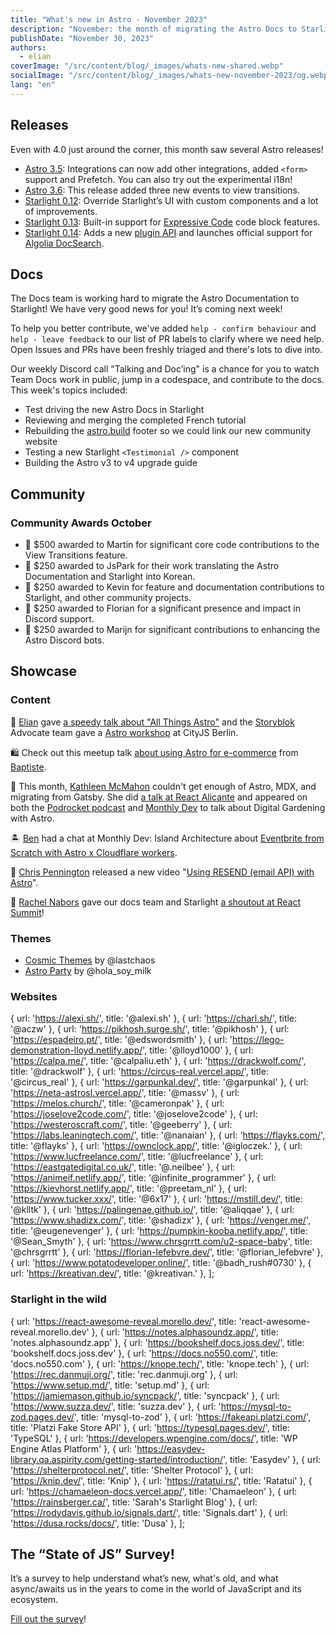 ```yaml
---
title: "What's new in Astro - November 2023"
description: "November: the month of migrating the Astro Docs to Starlight, 3 Starlight minor releases, new view transition events and more! Read more about what's new in Astro this month."
publishDate: "November 30, 2023"
authors:
  - elian
coverImage: "/src/content/blog/_images/whats-new-shared.webp"
socialImage: "/src/content/blog/_images/whats-new-november-2023/og.webp"
lang: "en"
---
```


## Releases

Even with 4.0 just around the corner, this month saw several Astro releases!

- [Astro 3.5](https://github.com/withastro/astro/releases/tag/astro%403.5.0): Integrations can now add other integrations, added `<form>` support and Prefetch. You can also try out the experimental i18n!
- [Astro 3.6](https://github.com/withastro/astro/releases/tag/astro%403.6.0): This release added three new events to view transitions.
- [Starlight 0.12](https://github.com/withastro/starlight/releases/tag/%40astrojs%2Fstarlight%400.12.0): Override Starlight’s UI with custom components and a lot of improvements.
- [Starlight 0.13](https://github.com/withastro/starlight/releases/tag/%40astrojs%2Fstarlight%400.13.0): Built-in support for [Expressive Code](https://github.com/hippotastic/expressive-code) code block features.
- [Starlight 0.14](https://github.com/withastro/starlight/releases/tag/%40astrojs%2Fstarlight%400.14.0): Adds a new [plugin API](https://starlight.astro.build/reference/plugins/) and launches official support for [Algolia DocSearch](https://starlight.astro.build/guides/site-search/).

## Docs

The Docs team is working hard to migrate the Astro Documentation to Starlight! We have very good news for you! It’s coming next week!

To help you better contribute, we've added `help - confirm behaviour` and `help - leave feedback` to our list of PR labels to clarify where we need help. Open Issues and PRs have been freshly triaged and there's lots to dive into. 

Our weekly Discord call "Talking and Doc’ing" is a chance for you to watch Team Docs work in public, jump in a codespace, and contribute to the docs. This week's topics included:

- Test driving the new Astro Docs in Starlight
- Reviewing and merging the completed French tutorial
- Rebuilding the [astro.build](http://astro.build) footer so we could link our new community website
- Testing a new Starlight `<Testimonial />` component
- Building the Astro v3 to v4 upgrade guide

## Community

### Community Awards October

- 🌟 $500 awarded to Martin for significant core code contributions to the View Transitions feature.
- 🥳 $250 awarded to JsPark for their work translating the Astro Documentation and Starlight into Korean.
- 🎉 $250 awarded to Kevin for feature and documentation contributions to Starlight, and other community projects.
- 🍾 $250 awarded to Florian for a significant presence and impact in Discord support.
- 🎊 $250 awarded to Marijn for significant contributions to enhancing the Astro Discord bots.

## Showcase

### Content

🏃 [Elian](https://elian.codes) gave [a speedy talk about "All Things Astro"](https://youtu.be/jOZonLbLfsE?t=28365) and the [Storyblok](https://www.storyblok.com/) Advocate team gave a [Astro workshop](https://youtu.be/fwSxIbezWzM?t=7714) at CityJS Berlin.

🛍️ Check out this meetup talk [about using Astro for e-commerce](https://www.youtube.com/watch?v=YG8bsKwf9ZU) from [Baptiste](https://twitter.com/BDevessier).

🪻 This month, [Kathleen McMahon](https://www.kathleenmcmahon.dev/) couldn't get enough of Astro, MDX, and migrating from Gatsby. She did [a talk at React Alicante](https://www.youtube.com/watch?v=B3qWq_7RwlQ) and appeared on both the [Podrocket podcast](https://podrocket.logrocket.com/astro-mdx-kathleen-mcmahon) and [Monthly Dev](https://www.youtube.com/watch?v=KrauQRdMQLY) to talk about Digital Gardening with Astro.

🏝️ [Ben](https://bholmes.dev/) had a chat at Monthly Dev: Island Architecture about [Eventbrite from Scratch with Astro x Cloudflare workers](https://www.youtube.com/live/KrauQRdMQLY?si=1xkB4-BxTzGQrxH5&t=2305).

📨 [Chris Pennington](https://chrispennington.blog/) released a new video "[Using RESEND (email API) with Astro](https://www.youtube.com/watch?v=HyDwVN1AFwY)".

🤩 [Rachel Nabors](https://twitter.com/rachelnabors) gave our docs team and Starlight [a shoutout at React Summit](https://fxtwitter.com/astrodotbuild/status/1724934718745915558)!

### Themes

- [Cosmic Themes](https://cosmicthemes.com/) by @lastchaos
- [Astro Party](https://github.com/hola-soy-milk/astro-party) by @hola_soy_milk

### Websites


  { url: 'https://alexi.sh/', title: '@alexi.sh' },
  { url: 'https://charl.sh/', title: '@aczw' },
  { url: 'https://pikhosh.surge.sh/', title: '@pikhosh' },
  { url: 'https://espadeiro.pt/', title: '@edswordsmith' },
  { url: 'https://lego-demonstration-lloyd.netlify.app/', title: '@lloyd1000' },
  { url: 'https://calpa.me/', title: '@calpaliu.eth' },
  { url: 'https://drackwolf.com/', title: '@drackwolf' },
  { url: 'https://circus-real.vercel.app/', title: '@circus_real' },
  { url: 'https://garpunkal.dev/', title: '@garpunkal' },
  { url: 'https://neta-astrosl.vercel.app/', title: '@massv' },
  { url: 'https://melos.church/', title: '@cameronpak' },
  { url: 'https://joselove2code.com/', title: '@joselove2code' },
  { url: 'https://westeroscraft.com/', title: '@geeberry' },
  { url: 'https://labs.leaningtech.com/', title: '@nanaian' },
  { url: 'https://flayks.com/', title: '@flayks' },
  { url: 'https://ownclock.app/', title: '@igloczek.' },
  { url: 'https://www.lucfreelance.com/', title: '@lucfreelance' },
  { url: 'https://eastgatedigital.co.uk/', title: '@.neilbee' },
  { url: 'https://animeif.netlify.app/', title: '@infinite_programmer' },
  { url: 'https://kievhorst.netlify.app/', title: '@preetam_nl' },
  { url: 'https://www.tucker.xxx/', title: '@6x17' },
  { url: 'https://mstill.dev/', title: '@klltk' },
  { url: 'https://palingenae.github.io/', title: '@aliqqae' },
  { url: 'https://www.shadizx.com/', title: '@shadizx' },
  { url: 'https://venger.me/', title: '@eugenevenger' },
  { url: 'https://pumpkin-kooba.netlify.app/', title: '@Sean_Smyth' },
  { url: 'https://www.chrsgrrtt.com/u2-space-baby', title: '@chrsgrrtt' },
  { url: 'https://florian-lefebvre.dev/', title: '@florian_lefebvre' },
  { url: 'https://www.potatodeveloper.online/', title: '@badh_rush#0730' },
  { url: 'https://kreativan.dev/', title: '@kreativan.' },
];

<ShowcaseGrid items={sites} />

### Starlight in the wild

  { url: 'https://react-awesome-reveal.morello.dev/', title: 'react-awesome-reveal.morello.dev' },
  { url: 'https://notes.alphasoundz.app/', title: 'notes.alphasoundz.app' },
  { url: 'https://bookshelf.docs.joss.dev/', title: 'bookshelf.docs.joss.dev' },
  { url: 'https://docs.no550.com/', title: 'docs.no550.com' },
  { url: 'https://knope.tech/', title: 'knope.tech' },
  { url: 'https://rec.danmuji.org/', title: 'rec.danmuji.org' },
  { url: 'https://www.setup.md/', title: 'setup.md' },
  { url: 'https://jamiemason.github.io/syncpack/', title: 'syncpack' },
  { url: 'https://www.suzza.dev/', title: 'suzza.dev' },
  { url: 'https://mysql-to-zod.pages.dev/', title: 'mysql-to-zod' },
  { url: 'https://fakeapi.platzi.com/', title: 'Platzi Fake Store API' },
  { url: 'https://typesql.pages.dev/', title: 'TypeSQL' },
  { url: 'https://developers.wpengine.com/docs/', title: 'WP Engine Atlas Platform' },
  { url: 'https://easydev-library.qa.aspirity.com/getting-started/introduction/', title: 'Easydev' },
  { url: 'https://shelterprotocol.net/', title: 'Shelter Protocol' },
  { url: 'https://knip.dev/', title: 'Knip' },
  { url: 'https://ratatui.rs/', title: 'Ratatui' },
  { url: 'https://chamaeleon-docs.vercel.app/', title: 'Chamaeleon' },
  { url: 'https://rainsberger.ca/', title: 'Sarah\'s Starlight Blog' },
  { url: 'https://rodydavis.github.io/signals.dart/', title: 'Signals.dart' },
  { url: 'https://dusa.rocks/docs/', title: 'Dusa' },
];

<ShowcaseGrid items={starlightSites} />

## The “State of JS” Survey!

It’s a survey to help understand what’s new, what's old, and what async/awaits us in the years to come in the world of JavaScript and its ecosystem.

[Fill out the survey](https://survey.devographics.com/en-US/survey/state-of-js/2023)!